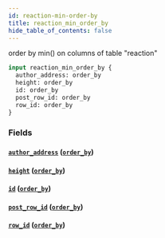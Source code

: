 ```yaml
---
id: reaction-min-order-by
title: reaction_min_order_by
hide_table_of_contents: false
---
```


order by min() on columns of table "reaction"

```graphql
input reaction_min_order_by {
  author_address: order_by
  height: order_by
  id: order_by
  post_row_id: order_by
  row_id: order_by
}
```

### Fields

#### [`author_address`](#) ([`order_by`](../enums/order-by))

#### [`height`](#) ([`order_by`](../enums/order-by))

#### [`id`](#) ([`order_by`](../enums/order-by))

#### [`post_row_id`](#) ([`order_by`](../enums/order-by))

#### [`row_id`](#) ([`order_by`](../enums/order-by))
